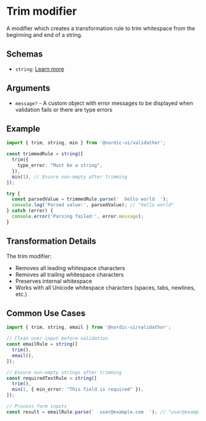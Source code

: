 # Trim modifier

A modifier which creates a transformation rule to trim whitespace from the beginning and end of a string.

## Schemas

- `string`: [Learn more](/schemas/string)

## Arguments

- `message?` - A custom object with error messages to be displayed when validation fails or there are type errors

## Example

```ts showLineNumbers
import { trim, string, min } from '@nordic-ui/validathor';

const trimmedRule = string([
  trim({
    type_error: "Must be a string",
  }),
  min(1), // Ensure non-empty after trimming
]);

try {
  const parsedValue = trimmedRule.parse('  hello world  ');
  console.log('Parsed value:', parsedValue); // "hello world"
} catch (error) {
  console.error('Parsing failed:', error.message);
}
```

## Transformation Details

The trim modifier:
- Removes all leading whitespace characters
- Removes all trailing whitespace characters
- Preserves internal whitespace
- Works with all Unicode whitespace characters (spaces, tabs, newlines, etc.)

## Common Use Cases

```ts showLineNumbers
import { trim, string, email } from '@nordic-ui/validathor';

// Clean user input before validation
const emailRule = string([
  trim(),
  email(),
]);

// Ensure non-empty strings after trimming
const requiredTextRule = string([
  trim(),
  min(1, { min_error: "This field is required" }),
]);

// Process form inputs
const result = emailRule.parse('  user@example.com  '); // "user@example.com"
```